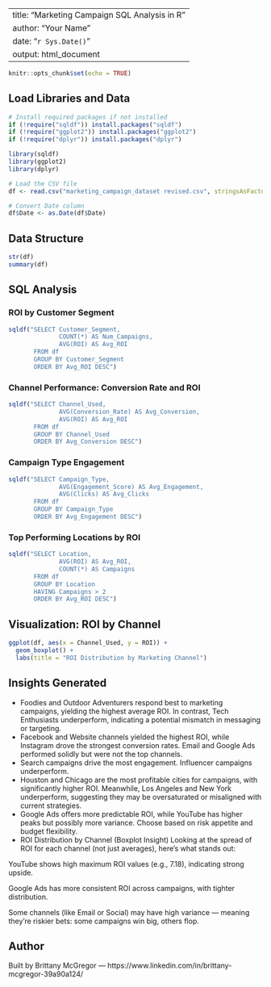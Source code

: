 
---
title: "Marketing Campaign SQL Analysis in R"
author: "Your Name"
date: "`r Sys.Date()`"
output: html_document
---

```r
knitr::opts_chunk$set(echo = TRUE)
```

## Load Libraries and Data

```r
# Install required packages if not installed
if (!require("sqldf")) install.packages("sqldf")
if (!require("ggplot2")) install.packages("ggplot2")
if (!require("dplyr")) install.packages("dplyr")

library(sqldf)
library(ggplot2)
library(dplyr)

# Load the CSV file
df <- read.csv("marketing_campaign_dataset revised.csv", stringsAsFactors = FALSE)

# Convert Date column
df$Date <- as.Date(df$Date)
```

## Data Structure

```r
str(df)
summary(df)
```

## SQL Analysis

### ROI by Customer Segment

```r
sqldf("SELECT Customer_Segment,
              COUNT(*) AS Num_Campaigns,
              AVG(ROI) AS Avg_ROI
       FROM df
       GROUP BY Customer_Segment
       ORDER BY Avg_ROI DESC")
```

### Channel Performance: Conversion Rate and ROI

```r
sqldf("SELECT Channel_Used,
              AVG(Conversion_Rate) AS Avg_Conversion,
              AVG(ROI) AS Avg_ROI
       FROM df
       GROUP BY Channel_Used
       ORDER BY Avg_Conversion DESC")
```

### Campaign Type Engagement

```r
sqldf("SELECT Campaign_Type,
              AVG(Engagement_Score) AS Avg_Engagement,
              AVG(Clicks) AS Avg_Clicks
       FROM df
       GROUP BY Campaign_Type
       ORDER BY Avg_Engagement DESC")
```

### Top Performing Locations by ROI

```r
sqldf("SELECT Location,
              AVG(ROI) AS Avg_ROI,
              COUNT(*) AS Campaigns
       FROM df
       GROUP BY Location
       HAVING Campaigns > 2
       ORDER BY Avg_ROI DESC")
```

## Visualization: ROI by Channel

```r
ggplot(df, aes(x = Channel_Used, y = ROI)) +
  geom_boxplot() +
  labs(title = "ROI Distribution by Marketing Channel")
```

## Insights Generated


- Foodies and Outdoor Adventurers respond best to marketing campaigns, yielding the highest average ROI. In contrast, Tech Enthusiasts underperform, indicating a potential mismatch in messaging or targeting.
- Facebook and Website channels yielded the highest ROI, while Instagram drove the strongest conversion rates. Email and Google Ads performed solidly but were not the top channels.
- Search campaigns drive the most engagement. Influencer campaigns underperform.
- Houston and Chicago are the most profitable cities for campaigns, with significantly higher ROI. Meanwhile, Los Angeles and New York underperform, suggesting they may be oversaturated or misaligned with current strategies.
- Google Ads offers more predictable ROI, while YouTube has higher peaks but possibly more variance. Choose based on risk appetite and budget flexibility.
- ROI Distribution by Channel (Boxplot Insight)
Looking at the spread of ROI for each channel (not just averages), here's what stands out:

YouTube shows high maximum ROI values (e.g., 7.18), indicating strong upside.

Google Ads has more consistent ROI across campaigns, with tighter distribution.

Some channels (like Email or Social) may have high variance — meaning they’re riskier bets: some campaigns win big, others flop.

## Author

Built by Brittany McGregor — https://www.linkedin.com/in/brittany-mcgregor-39a90a124/

